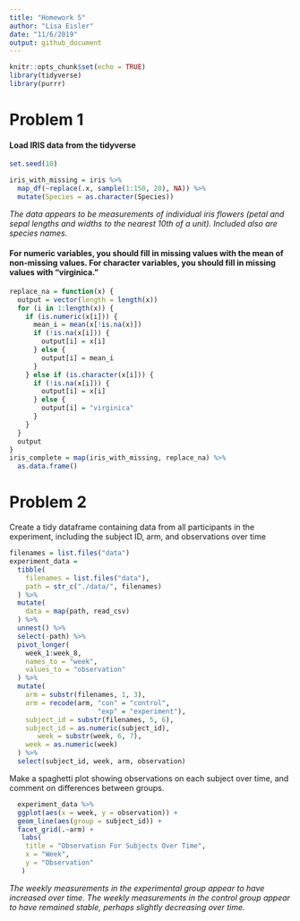 ```yaml
---
title: "Homework 5"
author: "Lisa Eisler"
date: "11/6/2019"
output: github_document
---
```


```r
knitr::opts_chunk$set(echo = TRUE)
library(tidyverse)
library(purrr)
```


# Problem 1

#### Load IRIS data from the tidyverse

```r
set.seed(10)

iris_with_missing = iris %>% 
  map_df(~replace(.x, sample(1:150, 20), NA)) %>%
  mutate(Species = as.character(Species))
```

*The data appears to be measurements of individual iris flowers (petal and sepal lengths and widths to the nearest 10th of a unit). Included also are species names.*

#### For numeric variables, you should fill in missing values with the mean of non-missing values. For character variables, you should fill in missing values with "virginica."

```r
replace_na = function(x) {
  output = vector(length = length(x))
  for (i in 1:length(x)) {
    if (is.numeric(x[i])) {
      mean_i = mean(x[!is.na(x)])
      if (!is.na(x[i])) {
        output[i] = x[i]
      } else {
        output[i] = mean_i
      }
    } else if (is.character(x[i])) {
      if (!is.na(x[i])) {
        output[i] = x[i]
      } else {
        output[i] = "virginica"
      }
    }
  }
  output
}
iris_complete = map(iris_with_missing, replace_na) %>%
  as.data.frame()
```


# Problem 2

Create a tidy dataframe containing data from all participants in the experiment, including the subject ID, arm, and observations over time

```r
filenames = list.files("data")
experiment_data = 
  tibble(
    filenames = list.files("data"),
    path = str_c("./data/", filenames)
  ) %>% 
  mutate(
    data = map(path, read_csv)
  ) %>% 
  unnest() %>% 
  select(-path) %>% 
  pivot_longer(
    week_1:week_8,
    names_to = "week",
    values_to = "observation"
  ) %>% 
  mutate(
    arm = substr(filenames, 1, 3),
    arm = recode(arm, "con" = "control",
                      "exp" = "experiment"),
    subject_id = substr(filenames, 5, 6),
    subject_id = as.numeric(subject_id),
       week = substr(week, 6, 7),
    week = as.numeric(week)
  ) %>% 
  select(subject_id, week, arm, observation)
```

Make a spaghetti plot showing observations on each subject over time, and comment on differences between groups.

```r
  experiment_data %>% 
  ggplot(aes(x = week, y = observation)) + 
  geom_line(aes(group = subject_id)) + 
  facet_grid(.~arm) +
   labs(
    title = "Observation For Subjects Over Time",
    x = "Week",
    y = "Observation"
   )
```

*The weekly measurements in the experimental group appear to have increased over time.  The weekly measurements in the control group appear to have remained stable, perhaps slightly decreasing over time.*